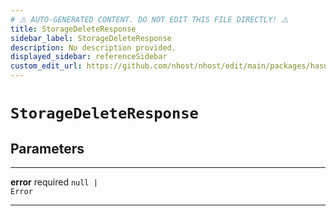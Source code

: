 ```yaml
---
# ⚠️ AUTO-GENERATED CONTENT. DO NOT EDIT THIS FILE DIRECTLY! ⚠️
title: StorageDeleteResponse
sidebar_label: StorageDeleteResponse
description: No description provided.
displayed_sidebar: referenceSidebar
custom_edit_url: https://github.com/nhost/nhost/edit/main/packages/hasura-storage-js/src/packages/hasura-storage-js/src/utils/types.ts#L51
---
```


# `StorageDeleteResponse`

## Parameters

---

**<span className="parameter-name">error</span>** <span className="optional-status">required</span> <code>null &#124; Error</code>

---
